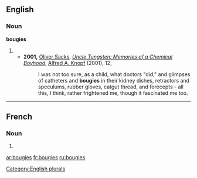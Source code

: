 ==English==

===Noun===
'''bougies'''

# {{plural of|[[bougie]]}}
#* '''2001,''' [[w:Oliver Sacks|Oliver Sacks]], ''[[w:Uncle Tungsten: Memories of a Chemical Boyhood|Uncle Tungsten: Memories of a Chemical Boyhood]]'', [[w:Alfred A. Knopf|Alfred A. Knopf]] (2001), 12,
#*: I was not too sure, as a child, what doctors "did," and glimpses of catheters and '''bougies''' in their kidney dishes, retractors and speculums, rubber gloves, catgut thread, and forecepts - all this, I think, rather frightened me, though it fascinated me too.

[[Category:English plurals]]

----

==French==

===Noun===
{{infl|fr|plural}} {{f|p}}

# {{plural of|bougie|lang=French}}

[[ar:bougies]]
[[fr:bougies]]
[[ru:bougies]]